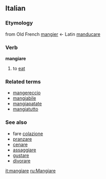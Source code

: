 ==Italian==
===Etymology===
from Old French [[mangier]] &larr; Latin [[manducare]]
===Verb===
'''mangiare'''

# to [[eat]]

===Related terms===
*[[mangereccio]]
*[[mangiabile]]
*[[mangiapatate]]
*[[mangiatutto]]

===See also===
*fare [[colazione]]
*[[pranzare]]
*[[cenare]]
*[[assaggiare]]
*[[gustare]]
*[[divorare]]

{{Template:It-conj-ciare|mang|avere}}

[[it:mangiare]]
[[ru:Mangiare]]